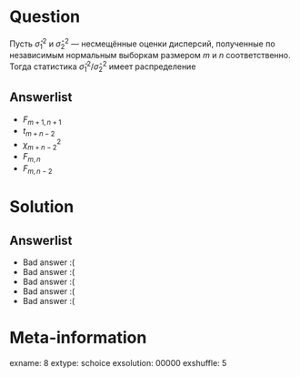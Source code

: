 Question
========
Пусть $\hat\sigma^2_1$ и  $\hat\sigma^2_2$ — несмещённые оценки дисперсий, полученные по независимым нормальным выборкам размером $m$ и $n$ соответственно. Тогда статистика $\hat\sigma^2_1/\hat\sigma^2_2$ имеет распределение


Answerlist
----------
*  $F_{m+1, n+1}$
*  $t_{m+n-2}$
*  $\chi^2_{m+n-2}$
*  $F_{m,n}$
*  $F_{m,n-2}$

Solution
========

Answerlist
----------
*  Bad answer :(
*  Bad answer :(
*  Bad answer :(
*  Bad answer :(
*  Bad answer :(

Meta-information
================
exname: 8
extype: schoice
exsolution: 00000
exshuffle: 5

